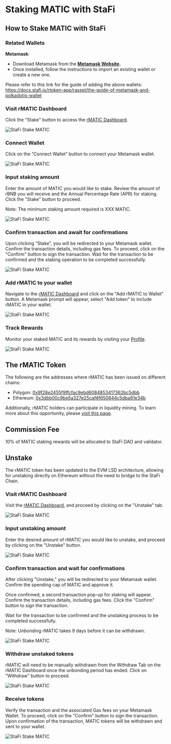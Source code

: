 # Staking MATIC with StaFi


## How to Stake MATIC with StaFi

### Related Wallets

**Metamask**:

- Download Metamask from the **[Metamask Website](https://metamask.io/download.htm).**
- Once installed, follow the instructions to import an existing wallet or create a new one.

Please refer to this link for the guide of adding the above wallets: https://docs.stafi.io/rtoken-app/rasset/the-guide-of-metamask-and-polkadotjs-wallet

<Steps>

### Visit rMATIC Dashboard

Click the "Stake" button to access the [rMATIC Dashboard](https://app.stafi.io/gallery/evm/MATIC?net=ERC20).

![StaFi Stake MATIC](/image/stakingunstakingevmmatic_1-new.png)

### Connect Wallet

Click on the “Connect Wallet” button to connect your Metamask wallet.

![StaFi Stake MATIC](/image/stakingunstakingevmmatic_2-new.png)

### Input staking amount

Enter the amount of MATIC you would like to stake. Review the amount of rBNB you will receive and the Annual Percentage Rate (APR) for staking. Click the "Stake" button to proceed.

<Callout type="info">
Note: The minimum staking amount required is XXX MATIC.
<Callout>

![StaFi Stake MATIC](/image/stakingunstakingevmmatic_3.png)

### Confirm transaction and await for confirmations

Upon clicking “Stake”, you will be redirected to your Metamask wallet. Confirm the transaction details, including gas fees. To proceed, click on the "Confirm" button to sign the transaction. Wait for the transaction to be confirmed and the staking operation to be completed successfully.

![StaFi Stake MATIC](/image/stakingunstakingevmmatic_4.png)

### Add rMATIC to your wallet

Navigate to the [rMATIC Dashboard](https://app.stafi.io/gallery/evm/MATIC?net=ERC20) and click on the "Add rMATIC to Wallet" button. A Metamask prompt will appear, select "Add token" to include rMATIC in your wallet.

![StaFi Stake MATIC](/image/stakingunstakingevmmatic_5.png)

### Track Rewards

Monitor your staked MATIC and its rewards by visiting your [Profile](https://app.stafi.io/profile/evm?net=ERC20).

![StaFi Stake MATIC](/image/stakingunstakingevmmatic_6.png)

</Steps>

## The rMATIC Token

The following are the addresses where rMATIC has been issued on different chains:

- Polygon: [0x9f28e2455f9ffcfac9ebd6084853417362bc5dbb](https://polygonscan.com/token/0x9f28e2455f9ffcfac9ebd6084853417362bc5dbb)
- Ethereum: [0x3dbb00c9be5a327e25caf4f650844c5dba81e34b](https://etherscan.io/token/0x3dbb00c9be5a327e25caf4f650844c5dba81e34b)

Additionally, rMATIC holders can participate in liquidity mining. To learn more about this opportunity, please [visit this page](https://app.stafi.io/pool/evm).

## Commission Fee

10% of MATIC staking rewards will be allocated to StaFi DAO and validator.

## Unstake

<Callout type="info">
The rMATIC token has been updated to the EVM LSD architecture, allowing for unstaking directly on Ethereum without the need to bridge to the StaFi Chain.
</Callout>

<Steps>

### Visit rMATIC Dashboard

Visit the [rMATIC Dashboard](https://app.stafi.io/profile/evm?net=ERC20), and proceed by clicking on the "Unstake" tab.

![StaFi Stake MATIC](/image/stakingunstakingevmmatic_7.png)

### Input unstaking amount

Enter the desired amount of rMATIC you would like to unstake, and proceed by clicking on the "Unstake" button.

![StaFi Stake MATIC](/image/stakingunstakingevmmatic_8.png)

### Confirm transaction and wait for confirmations

After clicking "Unstake," you will be redirected to your Metamask wallet. Confirm the spending cap of MATIC and approve it.

Once confirmed, a second transaction pop-up for staking will appear. Confirm the transaction details, including gas fees. Click the "Confirm" button to sign the transaction. 

Wait for the transaction to be confirmed and the unstaking process to be completed successfully.

<Callout type="info">
Note: Unbonding rMATIC takes 9 days before it can be withdrawn.
</Callout>

![StaFi Stake MATIC](/image/stakingunstakingevmmatic_9.png)

### Withdraw unstaked tokens

rMATIC will need to be manually withdrawn from the Withdraw Tab on the rMATIC Dashboard once the unbonding period has ended. Click on “Withdraw” button to proceed.

![StaFi Stake MATIC](/image/stakingunstakingevmmatic_10.png)

### Receive tokens

Verify the transaction and the associated Gas fees on your Metamask Wallet. To proceed, click on the "Confirm" button to sign the transaction. Upon confirmation of the transaction, MATIC tokens will be withdrawn and sent to your wallet.

![StaFi Stake MATIC](/image/stakingunstakingevmmatic_11.png)

</Steps>
